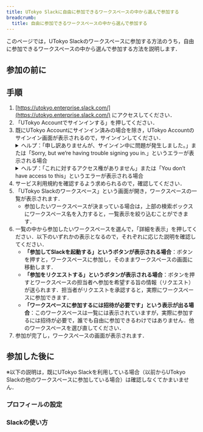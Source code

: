 ```yaml
---
title: UTokyo Slackに自由に参加できるワークスペースの中から選んで参加する
breadcrumb:
  title: 自由に参加できるワークスペースの中から選んで参加する
---
```



<SlackNewDesign />

このページでは，UTokyo Slackのワークスペースに参加する方法のうち，自由に参加できるワークスペースの中から選んで参加する方法を説明します．

## 参加の前に

<Before />

## 手順

1. [https://utokyo.enterprise.slack.com/](https://utokyo.enterprise.slack.com/) にアクセスしてください．
1. 「UTokyo Accountでサインインする」を押してください．
1. 既にUTokyo Accountにサインイン済みの場合を除き，UTokyo Accountのサインイン画面が表示されるので，サインインしてください．
    <details>
       <summary>ヘルプ：「申し訳ありませんが、サインイン中に問題が発生しました。」または「Sorry, but we’re having trouble signing you in.」というエラーが表示される場合</summary>
       UTokyo Slackの利用に必要な，情報セキュリティ教育の受講が完了していない可能性があります．<a href="https://univtokyo.sharepoint.com/sites/Security/SitePages/Information_Security_Education.aspx">情報セキュリティ教育のページ</a>を確認し，確認テストに合格してください．テストに合格するとその結果が即座にシステムに反映されます．
        <div>それでもうまくいかなければ，<a href="/support/">サポート窓口</a>に相談してください．</div>
    </details>
    <details>
       <summary>ヘルプ：「これに対するアクセス権がありません」または「You don’t have access to this」というエラーが表示される場合</summary>
        UTokyo Slackの利用に必要な<a href="/utokyo_account/mfa/">UTokyo Accountの多要素認証</a>の申請およびその反映が完了していない可能性があります．「<strong><a href="/utokyo_account/mfa/initial">UTokyo Account多要素認証の初期設定手順</a></strong>」を<strong>最後の「手順4：多要素認証の利用を申請する」まで確実に</strong>行って，UTokyo Accountの多要素認証を有効化してください．その後，多要素認証の設定が<strong>システムに反映されるまで約40分かかるので，それまでしばらくお待ちください</strong>．
        <div>それでもうまくいかなければ，<a href="/support/">サポート窓口</a>に相談してください．</div> 
    </details>
1. サービス利用規約を確認するよう求められるので，確認してください．
1. 「UTokyo Slackのワークスペース」という画面が開き，ワークスペースの一覧が表示されます．
    - 参加したいワークスペースが決まっている場合は，上部の検索ボックスにワークスペース名を入力すると，一覧表示を絞り込むことができます．
1. 一覧の中から参加したいワークスペースを選んで，「詳細を表示」を押してください．以下のいずれかの表示となるので，それぞれに応じた説明を確認してください．
    - **「参加してSlackを起動する」というボタンが表示される場合**：ボタンを押すと，ワークスペースに参加し，そのままワークスペースの画面に移動します．
    - **「参加をリクエストする」というボタンが表示される場合**：ボタンを押すとワークスペースの担当者へ参加を希望する旨の情報（リクエスト）が送られます．担当者がリクエストを承認すると，実際にワークスペースに参加できます．
    - **「ワークスペースに参加するには招待が必要です」という表示が出る場合**：このワークスペースは一覧には表示されていますが，実際に参加するには招待が必要で，誰でも自由に参加できるわけではありません．他のワークスペースを選び直してください．
1. 参加が完了し，ワークスペースの画面が表示されます．

## 参加した後に

※以下の説明は，既にUTokyo Slackを利用している場合（以前からUTokyo Slackの他のワークスペースに参加している場合）は確認しなくてかまいません．

### プロフィールの設定

<Profile />

### Slackの使い方

<Tutorial />
